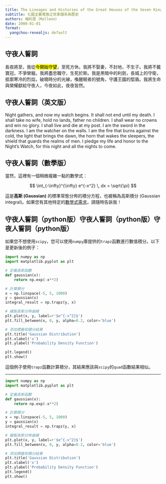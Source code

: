 ```yaml
---
title: The Lineages and Histories of the Great Houses of the Seven Kingdoms
subtitle: 七國主要貴族之世家譜系與歷史
authors: 梅利恩（Malleon）
date: 2000-01-01
format:
  yangchou-revealjs: default
---
```


## 守夜人誓詞

長夜將至，我從<mark>今開始守望</mark>，至死方休。我將不娶妻，不封地，不生子。我將不戴寶冠，不爭榮寵。我將盡忠職守，生死於斯。我是黑暗中的利劍，長城上的守衛，抵禦寒冷的烈焰，破曉時分的光線，喚醒眠者的號角，守護王國的堅盾。我將生命與榮耀獻給守夜人，今夜如此，夜夜皆然。

## 守夜人誓詞（英文版）

Night gathers, and now my watch begins. It shall not end until my death. I shall take no wife, hold no lands, father no children. I shall wear no crowns and win no glory. I shall live and die at my post. I am the sword in the darkness. I am the watcher on the walls. I am the fire that burns against the cold, the light that brings the dawn, the horn that wakes the sleepers, the shield that guards the realms of men. I pledge my life and honor to the Night's Watch, for this night and all the nights to come.


## 守夜人誓詞（數學版）

當然，這裡有一個稍微複雜一點的數學式：

$$
\int_{-\infty}^{\infty} e^{-x^2} \, dx = \sqrt{\pi}
$$

這是**高斯 (Gaussian)** 的標準常態分佈的積分方程，也被稱為高斯積分 (Gaussian integral)。如果您有其他特定的[數學式需求]()，請隨時告訴我！

## 守夜人誓詞（python版）守夜人誓詞（python版）守夜人誓詞（python版）

如果您不想使用`scipy`，您可以使用`numpy`庫提供的`trapz`函數進行數值積分。以下是更新後的例子：

```python
import numpy as np
import matplotlib.pyplot as plt

# 定義高斯函數
def gaussian(x):
    return np.exp(-x**2)

# 計算積分
x = np.linspace(-5, 5, 1000)
y = gaussian(x)
integral_result = np.trapz(y, x)

# 繪製高斯分佈曲線
plt.plot(x, y, label=r'$e^{-x^2}$')
plt.fill_between(x, 0, y, alpha=0.2, color='blue')

# 添加標籤和積分結果
plt.title('Gaussian Distribution')
plt.xlabel('x')
plt.ylabel('Probability Density Function')

plt.legend()
plt.show()
```

這個例子使用`trapz`函數計算積分，其結果應該與`scipy`的`quad`函數結果相似。


---

```python
import numpy as np
import matplotlib.pyplot as plt

# 定義高斯函數
def gaussian(x):
    return np.exp(-x**2)

# 計算積分
x = np.linspace(-5, 5, 1000)
y = gaussian(x)
integral_result = np.trapz(y, x)

# 繪製高斯分佈曲線
plt.plot(x, y, label=r'$e^{-x^2}$')
plt.fill_between(x, 0, y, alpha=0.2, color='blue')

# 添加標籤和積分結果
plt.title('Gaussian Distribution')
plt.xlabel('x')
plt.ylabel('Probability Density Function')
plt.legend()
plt.show()
```
